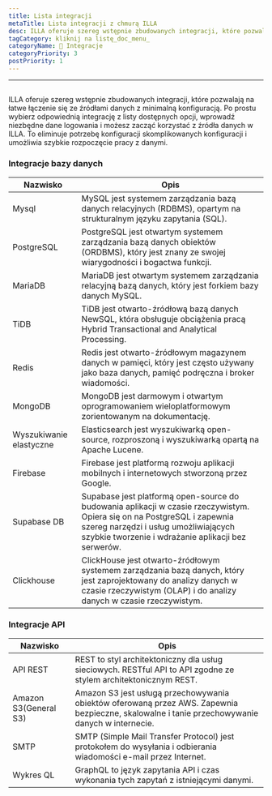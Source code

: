```yaml
---
title: Lista integracji
metaTitle: Lista integracji z chmurą ILLA
desc: ILLA oferuje szereg wstępnie zbudowanych integracji, które pozwalają na łatwe łączenie się ze źródłami danych z minimalną konfiguracją
tagCategory: kliknij na listę_doc_menu_
categoryName: 🔨 Integracje
categoryPriority: 3
postPriority: 1
---
```


* * *

## <h2 hidden>Integration List</h2>

ILLA oferuje szereg wstępnie zbudowanych integracji, które pozwalają na łatwe łączenie się ze źródłami danych z minimalną konfiguracją. Po prostu wybierz odpowiednią integrację z listy dostępnych opcji, wprowadź niezbędne dane logowania i możesz zacząć korzystać z źródła danych w ILLA. To eliminuje potrzebę konfiguracji skomplikowanych konfiguracji i umożliwia szybkie rozpoczęcie pracy z danymi.

### Integracje bazy danych

| Nazwisko                | Opis                                                                                                                                                                                                                   |
| ----------------------- | ---------------------------------------------------------------------------------------------------------------------------------------------------------------------------------------------------------------------- |
| Mysql                   | MySQL jest systemem zarządzania bazą danych relacyjnych (RDBMS), opartym na strukturalnym języku zapytania (SQL).                                                                                                      |
| PostgreSQL              | PostgreSQL jest otwartym systemem zarządzania bazą danych obiektów (ORDBMS), który jest znany ze swojej wiarygodności i bogactwa funkcji.                                                                              |
| MariaDB                 | MariaDB jest otwartym systemem zarządzania relacyjną bazą danych, który jest forkiem bazy danych MySQL.                                                                                                                |
| TiDB                    | TiDB jest otwarto-źródłową bazą danych NewSQL, która obsługuje obciążenia pracą Hybrid Transactional and Analytical Processing.                                                                                        |
| Redis                   | Redis jest otwarto-źródłowym magazynem danych w pamięci, który jest często używany jako baza danych, pamięć podręczna i broker wiadomości.                                                                             |
| MongoDB                 | MongoDB jest darmowym i otwartym oprogramowaniem wieloplatformowym zorientowanym na dokumentację.                                                                                                                      |
| Wyszukiwanie elastyczne | Elasticsearch jest wyszukiwarką open-source, rozproszoną i wyszukiwarką opartą na Apache Lucene.                                                                                                                       |
| Firebase                | Firebase jest platformą rozwoju aplikacji mobilnych i internetowych stworzoną przez Google.                                                                                                                            |
| Supabase DB             | Supabase jest platformą open-source do budowania aplikacji w czasie rzeczywistym. Opiera się on na PostgreSQL i zapewnia szereg narzędzi i usług umożliwiających szybkie tworzenie i wdrażanie aplikacji bez serwerów. |
| Clickhouse              | ClickHouse jest otwarto-źródłowym systemem zarządzania bazą danych, który jest zaprojektowany do analizy danych w czasie rzeczywistym (OLAP) i do analizy danych w czasie rzeczywistym.                                |

### Integracje API

| Nazwisko              | Opis                                                                                                                                           |
| --------------------- | ---------------------------------------------------------------------------------------------------------------------------------------------- |
| API REST              | REST to styl architektoniczny dla usług sieciowych. RESTful API to API zgodne ze stylem architektonicznym REST.                                |
| Amazon S3(General S3) | Amazon S3 jest usługą przechowywania obiektów oferowaną przez AWS. Zapewnia bezpieczne, skalowalne i tanie przechowywanie danych w internecie. |
| SMTP                  | SMTP (Simple Mail Transfer Protocol) jest protokołem do wysyłania i odbierania wiadomości e-mail przez Internet.                               |
| Wykres QL             | GraphQL to język zapytania API i czas wykonania tych zapytań z istniejącymi danymi.                                                            |
